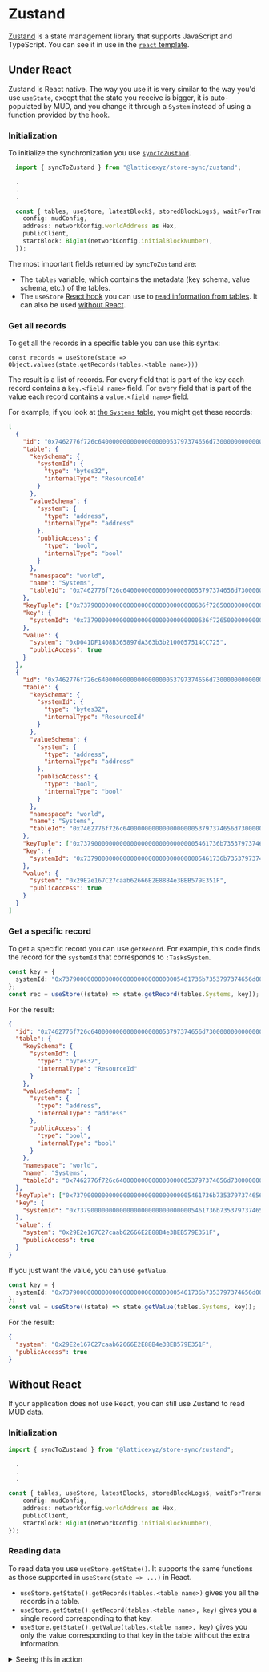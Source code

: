 
# Zustand

[Zustand](https://docs.pmnd.rs/zustand/getting-started/introduction) is a state management library that supports JavaScript and TypeScript.
You can see it in use in the [`react` template](https://github.com/latticexyz/mud/tree/main/templates/react).

## Under React

Zustand is React native.
The way you use it is very similar to the way you'd use `useState`, except that the state you receive is bigger, it is auto-populated by MUD, and you change it through a `System` instead of using a function provided by the hook.

### Initialization

To initialize the synchronization you use [`syncToZustand`](https://github.com/latticexyz/mud/blob/main/packages/store-sync/src/zustand/syncToZustand.ts).

```ts copy
  import { syncToZustand } from "@latticexyz/store-sync/zustand";

  .
  .
  .

  const { tables, useStore, latestBlock$, storedBlockLogs$, waitForTransaction } = await syncToZustand({
    config: mudConfig,
    address: networkConfig.worldAddress as Hex,
    publicClient,
    startBlock: BigInt(networkConfig.initialBlockNumber),
  });
```

The most important fields returned by `syncToZustand` are:

- The `tables` variable, which contains the metadata (key schema, value schema, etc.) of the tables.
- The `useStore` [React hook](https://react.dev/reference/react/hooks) you can use to [read information from tables](https://github.com/pmndrs/zustand#selecting-multiple-state-slices).
  It can also be used [without React](https://github.com/pmndrs/zustand#readingwriting-state-and-reacting-to-changes-outside-of-components).

### Get all records

To get all the records in a specific table you can use this syntax:

```tsx copy
const records = useStore(state => Object.values(state.getRecords(tables.<table name>)))
```

The result is a list of records.
For every field that is part of the key each record contains a `key.<field name>` field.
For every field that is part of the value each record contains a `value.<field name>` field.

For example, if you look at [the `Systems` table](https://github.com/latticexyz/mud/blob/main/packages/world/mud.config.ts#L63-L72), you might get these records:

<CollapseCode>

```json showLineNumbers {1-2,28-36,62-70}
[
  {
    "id": "0x7462776f726c6400000000000000000053797374656d73000000000000000000:0x73790000000000000000000000000000636f7265000000000000000000000000",
    "table": {
      "keySchema": {
        "systemId": {
          "type": "bytes32",
          "internalType": "ResourceId"
        }
      },
      "valueSchema": {
        "system": {
          "type": "address",
          "internalType": "address"
        },
        "publicAccess": {
          "type": "bool",
          "internalType": "bool"
        }
      },
      "namespace": "world",
      "name": "Systems",
      "tableId": "0x7462776f726c6400000000000000000053797374656d73000000000000000000"
    },
    "keyTuple": ["0x73790000000000000000000000000000636f7265000000000000000000000000"],
    "key": {
      "systemId": "0x73790000000000000000000000000000636f7265000000000000000000000000"
    },
    "value": {
      "system": "0xD041DF1408B365897dA363b3b2100057514CC725",
      "publicAccess": true
    }
  },
  {
    "id": "0x7462776f726c6400000000000000000053797374656d73000000000000000000:0x737900000000000000000000000000005461736b7353797374656d0000000000",
    "table": {
      "keySchema": {
        "systemId": {
          "type": "bytes32",
          "internalType": "ResourceId"
        }
      },
      "valueSchema": {
        "system": {
          "type": "address",
          "internalType": "address"
        },
        "publicAccess": {
          "type": "bool",
          "internalType": "bool"
        }
      },
      "namespace": "world",
      "name": "Systems",
      "tableId": "0x7462776f726c6400000000000000000053797374656d73000000000000000000"
    },
    "keyTuple": ["0x737900000000000000000000000000005461736b7353797374656d0000000000"],
    "key": {
      "systemId": "0x737900000000000000000000000000005461736b7353797374656d0000000000"
    },
    "value": {
      "system": "0x29E2e167C27caab62666E2E88B4e3BEB579E351F",
      "publicAccess": true
    }
  }
]
```

</CollapseCode>

### Get a specific record

To get a specific record you can use `getRecord`.
For example, this code finds the record for the `systemId` that corresponds to `:TasksSystem`.

```ts copy
const key = {
  systemId: "0x737900000000000000000000000000005461736b7353797374656d0000000000",
};
const rec = useStore((state) => state.getRecord(tables.Systems, key));
```

For the result:

```json
{
  "id": "0x7462776f726c6400000000000000000053797374656d73000000000000000000:0x737900000000000000000000000000005461736b7353797374656d0000000000",
  "table": {
    "keySchema": {
      "systemId": {
        "type": "bytes32",
        "internalType": "ResourceId"
      }
    },
    "valueSchema": {
      "system": {
        "type": "address",
        "internalType": "address"
      },
      "publicAccess": {
        "type": "bool",
        "internalType": "bool"
      }
    },
    "namespace": "world",
    "name": "Systems",
    "tableId": "0x7462776f726c6400000000000000000053797374656d73000000000000000000"
  },
  "keyTuple": ["0x737900000000000000000000000000005461736b7353797374656d0000000000"],
  "key": {
    "systemId": "0x737900000000000000000000000000005461736b7353797374656d0000000000"
  },
  "value": {
    "system": "0x29E2e167C27caab62666E2E88B4e3BEB579E351F",
    "publicAccess": true
  }
}
```

If you just want the value, you can use `getValue`.

```ts copy
const key = {
  systemId: "0x737900000000000000000000000000005461736b7353797374656d0000000000",
};
const val = useStore((state) => state.getValue(tables.Systems, key));
```

For the result:

```json
{
  "system": "0x29E2e167C27caab62666E2E88B4e3BEB579E351F",
  "publicAccess": true
}
```

## Without React

If your application does not use React, you can still use Zustand to read MUD data.

### Initialization

```ts copy
import { syncToZustand } from "@latticexyz/store-sync/zustand";

  .
  .
  .

const { tables, useStore, latestBlock$, storedBlockLogs$, waitForTransaction } = await syncToZustand({
    config: mudConfig,
    address: networkConfig.worldAddress as Hex,
    publicClient,
    startBlock: BigInt(networkConfig.initialBlockNumber),
});
```

### Reading data

To read data you use `useStore.getState()`. It supports the same functions as those supported in `useStore(state => ...)` in React.

- `useStore.getState().getRecords(tables.<table name>)` gives you all the records in a table.
- `useStore.getState().getRecord(tables.<table name>, key)` gives you a single record corresponding to that key.
- `useStore.getState().getValue(tables.<table name>, key)` gives you only the value corresponding to that key in the table without the extra information.

<details>

<summary>Seeing this in action</summary>

1. [Install the template](/templates/typescript/getting-started) and select the `vanilla` template.

1. Change to the `packages/client/src` directory inside the template.

   ```sh copy
   cd packages/client/src
   ```

1. Edit `mud/setupNetwork.ts` to add the Zustand definitions.

   <CollapseCode>

   ```ts filename="setupNetwork.ts" showLineNumbers copy {14,86-93,124-125}
   /*
    * The MUD client code is built on top of viem
    * (https://viem.sh/docs/getting-started.html).
    * This line imports the functions we need from it.
    */
   import {
     createPublicClient,
     fallback,
     webSocket,
     http,
     createWalletClient,
     Hex,
     parseEther,
     ClientConfig,
   } from "viem";
   import { createFaucetService } from "@latticexyz/services/faucet";
   import { encodeEntity, syncToRecs } from "@latticexyz/store-sync/recs";

   import { getNetworkConfig } from "./getNetworkConfig";
   import { world } from "./world";
   import IWorldAbi from "contracts/out/IWorld.sol/IWorld.abi.json";
   import { createBurnerAccount, getContract, transportObserver, ContractWrite } from "@latticexyz/common";
   import { syncToZustand } from "@latticexyz/store-sync/zustand";

   import { Subject, share } from "rxjs";

   /*
    * Import our MUD config, which includes strong types for
    * our tables and other config options. We use this to generate
    * things like RECS components and get back strong types for them.
    *
    * See https://mud.dev/templates/typescript/contracts#mudconfigts
    * for the source of this information.
    */
   import mudConfig from "contracts/mud.config";

   export type SetupNetworkResult = Awaited<ReturnType<typeof setupNetwork>>;

   export async function setupNetwork() {
     const networkConfig = await getNetworkConfig();

     /*
      * Create a viem public (read only) client
      * (https://viem.sh/docs/clients/public.html)
      */
     const clientOptions = {
       chain: networkConfig.chain,
       transport: transportObserver(fallback([webSocket(), http()])),
       pollingInterval: 1000,
     } as const satisfies ClientConfig;

     const publicClient = createPublicClient(clientOptions);

     /*
      * Create a temporary wallet and a viem client for it
      * (see https://viem.sh/docs/clients/wallet.html).
      */
     const burnerAccount = createBurnerAccount(networkConfig.privateKey as Hex);
     const burnerWalletClient = createWalletClient({
       ...clientOptions,
       account: burnerAccount,
     });

     /*
      * Create an observable for contract writes that we can
      * pass into MUD dev tools for transaction observability.
      */
     const write$ = new Subject<ContractWrite>();

     /*
      * Create an object for communicating with the deployed World.
      */
     const worldContract = getContract({
       address: networkConfig.worldAddress as Hex,
       abi: IWorldAbi,
       publicClient,
       walletClient: burnerWalletClient,
       onWrite: (write) => write$.next(write),
     });

     /*
      * Sync on-chain state into RECS and keeps our client in sync.
      * Uses the MUD indexer if available, otherwise falls back
      * to the viem publicClient to make RPC calls to fetch MUD
      * events from the chain.
      */
     const { components, latestBlock$, storedBlockLogs$, waitForTransaction } = await syncToRecs({
       world,
       config: mudConfig,
       address: networkConfig.worldAddress as Hex,
       publicClient,
       startBlock: BigInt(networkConfig.initialBlockNumber),
     });

     const {
       tables,
       useStore,
       /* latestBlock$, storedBlockLogs$, waitForTransaction */
     } = await syncToZustand({
       config: mudConfig,
       address: networkConfig.worldAddress as Hex,
       publicClient,
       startBlock: BigInt(networkConfig.initialBlockNumber),
     });

     /*
      * If there is a faucet, request (test) ETH if you have
      * less than 1 ETH. Repeat every 20 seconds to ensure you don't
      * run out.
      */
     if (networkConfig.faucetServiceUrl) {
       const address = burnerAccount.address;
       console.info("[Dev Faucet]: Player address -> ", address);

       const faucet = createFaucetService(networkConfig.faucetServiceUrl);

       const requestDrip = async () => {
         const balance = await publicClient.getBalance({ address });
         console.info(`[Dev Faucet]: Player balance -> ${balance}`);
         const lowBalance = balance < parseEther("1");
         if (lowBalance) {
           console.info("[Dev Faucet]: Balance is low, dripping funds to player");
           // Double drip
           await faucet.dripDev({ address });
           await faucet.dripDev({ address });
         }
       };

       requestDrip();
       // Request a drip every 20 seconds
       setInterval(requestDrip, 20000);
     }

     return {
       tables,
       useStore,
       world,
       components,
       playerEntity: encodeEntity({ address: "address" }, { address: burnerWalletClient.account.address }),
       publicClient,
       walletClient: burnerWalletClient,
       latestBlock$,
       storedBlockLogs$,
       waitForTransaction,
       worldContract,
       write$: write$.asObservable().pipe(share()),
     };
   }
   ```

   </CollapseCode>

1. Edit `index.ts` to create a function that reads from Zustand.

   <CollapseCode>

   ```ts filename="index.ts" showLineNumbers copy {23-36}
   import { setup } from "./mud/setup";
   import mudConfig from "contracts/mud.config";

   const {
     components,
     systemCalls: { increment },
     network,
   } = await setup();

   // Components expose a stream that triggers when the component is updated.
   components.Counter.update$.subscribe((update) => {
     const [nextValue, prevValue] = update.value;
     console.log("Counter updated", update, { nextValue, prevValue });
     document.getElementById("counter")!.innerHTML = String(nextValue?.value ?? "unset");
   });

   // Just for demonstration purposes: we create a global function that can be
   // called to invoke the Increment system contract via the world. (See IncrementSystem.sol.)
   (window as any).increment = async () => {
     console.log("new counter value:", await increment());
   };

   (window as any).zustand = () => {
     console.log("Records:");
     const records = Object.values(network.useStore.getState().getRecords(network.tables.Systems));
     console.log(records);

     const key = { systemId: "0x73790000000000000000000000000000636f7265000000000000000000000000" };
     const rec = network.useStore.getState().getRecord(network.tables.Systems, key);
     console.log("\nSingle record:");
     console.log(rec);

     const val = network.useStore.getState().getValue(network.tables.Systems, key);
     console.log("\nJust the value from the record:");
     console.log(val);
   };

   // https://vitejs.dev/guide/env-and-mode.html
   if (import.meta.env.DEV) {
     const { mount: mountDevTools } = await import("@latticexyz/dev-tools");
     mountDevTools({
       config: mudConfig,
       publicClient: network.publicClient,
       walletClient: network.walletClient,
       latestBlock$: network.latestBlock$,
       storedBlockLogs$: network.storedBlockLogs$,
       worldAddress: network.worldContract.address,
       worldAbi: network.worldContract.abi,
       write$: network.write$,
       recsWorld: network.world,
     });
   }
   ```

   </CollapseCode>

1. Run the application.

   ```sh copy
   cd ../../..
   pnpm dev
   ```

1. Browse to the application.

1. Open the console.
   [Here are in the instructions on how to do it in Chrome](https://developer.chrome.com/docs/devtools/console/javascript/).

1. Run this command to call `zustand` which we defined in `index.ts`:

   ```js copy
   window.zustand();
   ```

1.

</details>
